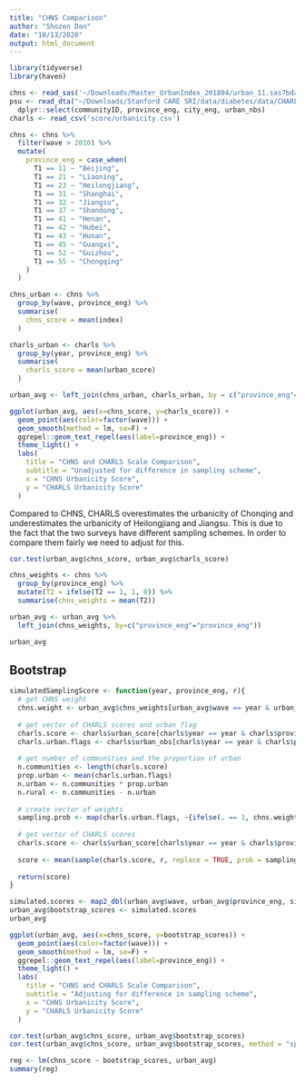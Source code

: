 ```yaml
---
title: "CHNS Comparison"
author: "Shozen Dan"
date: "10/13/2020"
output: html_document
---
```


```r
library(tidyverse)
library(haven)
```

```r
chns <- read_sas('~/Downloads/Master_UrbanIndex_201804/urban_11.sas7bdat')
psu <- read_dta("~/Downloads/Stanford CARE SRI/data/diabetes/data/CHARLS/PSU.dta") %>% 
  dplyr::select(communityID, province_eng, city_eng, urban_nbs)
charls <- read_csv('score/urbanicity.csv')
```

```r
chns <- chns %>% 
  filter(wave > 2010) %>% 
  mutate(
    province_eng = case_when(
      T1 == 11 ~ "Beijing",
      T1 == 21 ~ "Liaoning",
      T1 == 23 ~ "Heilongjiang",
      T1 == 31 ~ "Shanghai",
      T1 == 32 ~ "Jiangsu",
      T1 == 37 ~ "Shandong",
      T1 == 41 ~ "Henan",
      T1 == 42 ~ "Hubei",
      T1 == 43 ~ "Hunan",
      T1 == 45 ~ "Guangxi",
      T1 == 52 ~ "Guizhou",
      T1 == 55 ~ "Chongqing"
    )
  )
```

```r
chns_urban <- chns %>% 
  group_by(wave, province_eng) %>% 
  summarise(
    chns_score = mean(index)
  )

charls_urban <- charls %>% 
  group_by(year, province_eng) %>% 
  summarise(
    charls_score = mean(urban_score)
  )

urban_avg <- left_join(chns_urban, charls_urban, by = c("province_eng"="province_eng", "wave"="year"))
```

```r
ggplot(urban_avg, aes(x=chns_score, y=charls_score)) + 
  geom_point(aes(color=factor(wave))) + 
  geom_smooth(method = lm, se=F) + 
  ggrepel::geom_text_repel(aes(label=province_eng)) +
  theme_light() + 
  labs(
    title = "CHNS and CHARLS Scale Comparison",
    subtitle = "Unadjusted for difference in sampling scheme",
    x = "CHNS Urbanicity Score",
    y = "CHARLS Urbanicity Score"
  )
```
Compared to CHNS, CHARLS overestimates the urbanicity of Chonqing and underestimates the urbanicity of Heilongjiang and Jiangsu. This is due to the fact that the two surveys have different sampling schemes. In order to compare them fairly we need to adjust for this.  

```r
cor.test(urban_avg$chns_score, urban_avg$charls_score)
```
```r
chns_weights <- chns %>% 
  group_by(province_eng) %>% 
  mutate(T2 = ifelse(T2 == 1, 1, 0)) %>%
  summarise(chns_weights = mean(T2))
```

```r
urban_avg <- urban_avg %>%
  left_join(chns_weights, by=c("province_eng"="province_eng"))

urban_avg
```

## Bootstrap
```r
simulatedSamplingScore <- function(year, province_eng, r){
  # get CHNS weight
  chns.weight <- urban_avg$chns_weights[urban_avg$wave == year & urban_avg$province_eng == province_eng] 
  
  # get vector of CHARLS scores and urban flag
  charls.score <- charls$urban_score[charls$year == year & charls$province_eng == province_eng]
  charls.urban.flags <- charls$urban_nbs[charls$year == year & charls$province_eng == province_eng]
  
  # get number of communities and the proportion of urban
  n.communities <- length(charls.score)
  prop.urban <- mean(charls.urban.flags)
  n.urban <- n.communities * prop.urban
  n.rural <- n.communities - n.urban
  
  # create vector of weights
  sampling.prob <- map(charls.urban.flags, ~{ifelse(. == 1, chns.weight/n.urban, chns.weight/n.rural)})
  
  # get vector of CHARLS scores
  charls.score <- charls$urban_score[charls$year == year & charls$province_eng == province_eng]
  
  score <- mean(sample(charls.score, r, replace = TRUE, prob = sampling.prob))
  
  return(score)
}
```

```r
simulated.scores <- map2_dbl(urban_avg$wave, urban_avg$province_eng, simulatedSamplingScore, 10000)
urban_avg$bootstrap_scores <- simulated.scores
urban_avg
```

```r
ggplot(urban_avg, aes(x=chns_score, y=bootstrap_scores)) + 
  geom_point(aes(color=factor(wave))) + 
  geom_smooth(method = lm, se=F) + 
  ggrepel::geom_text_repel(aes(label=province_eng)) +
  theme_light() + 
  labs(
    title = "CHNS and CHARLS Scale Comparison",
    subtitle = "Adjusting for difference in sampling scheme",
    x = "CHNS Urbanicity Score",
    y = "CHARLS Urbanicity Score"
  )
```
```r
cor.test(urban_avg$chns_score, urban_avg$bootstrap_scores)
cor.test(urban_avg$chns_score, urban_avg$bootstrap_scores, method = "spearman")
```
```r
reg <- lm(chns_score ~ bootstrap_scores, urban_avg)
summary(reg)
```






